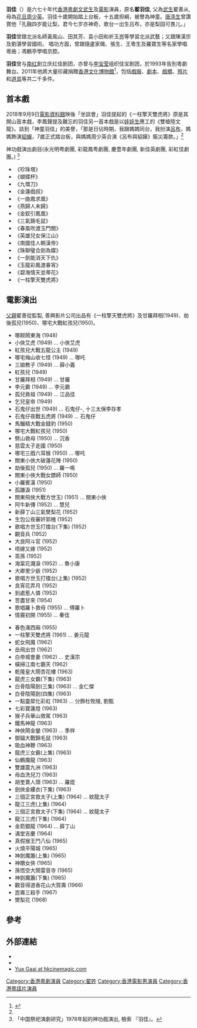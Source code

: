 '''羽佳'''（{{bd|1938年||}}）是六七十年代[[香港|香港]][[粵劇|粵劇]][[文武生|文武生]]及[[電影|電影]]演員，原名'''翟羽佳''', 父為[[武生|武生]]翟善从, 母為[[花旦|花旦]][[周少英|周少英]]。羽佳十歲開始踏上台板，十五歲担綱，被譽為神童。[[唐涤生|唐涤生]]曾讚賞他「孔融四岁能让梨，君今七岁亦神奇，歌台一出生吕布，亦是梨园可畏儿。」

'''羽佳'''曾跟北派名師黃鳯山、田其芳、袁小田和祈玉崑等學習北派武藝；又跟陳漢宗及劉湛學習國術。 唱功方面，曾跟隨盧家熾、張生、王粵生及羅寶生等名家學唱粵曲；馮鶴亭學唱京腔。

'''羽佳'''曾与[[南红|南红]]創立庆红佳剧团，亦曾与[[李宝莹|李宝莹]]组织佳宝剧团，於1993年告別粵劇舞台。2011年他將大量珍藏捐贈[[香港文化博物館|香港文化博物館]]<ref name="神童羽佳">{{Cite web |url=http://www.news.gov.hk/tc/categories/health/html/2011/01/20110127_185728.shtml |title=名伶羽佳捐珍藏 承傳粵劇文化 |accessdate=2011-04-02 |archive-date=2011-03-08 |archive-url=https://web.archive.org/web/20110308014151/http://www.news.gov.hk/tc/categories/health/html/2011/01/20110127_185728.shtml |dead-url=no }}</ref>，包括[[戲服|戲服]]、[[劇本|劇本]]、[[戲橋|戲橋]]、[[照片|照片]]和[[道具|道具]]等共二千多件。

==首本戲==
2018年9月9日[[電影資料館|電影資料館]]映後「坐談會」羽佳提起的《一柱擎天雙虎將》原是其開山首本戲，李鳳聲提及難忘的羽佳另一首本戲是以[[娃娃生|娃娃生]]應工的《雙槍陸文龍》。談到「神童羽佳」的美譽，「那是日佔時期，我跟媽媽同台，我扮演[[呂布|呂布]]，媽媽飾演[[貂蟬|貂蟬]]，7歲正式踏台板，與媽媽周少英合演《呂布與貂嬋》賑災籌款。」<ref name="神童羽佳"/>

神功戲演出劇目(永光明粤劇團, 彩龍鳳粤劇團, 慶豊年劇團, 新佳英劇團, 彩紅佳劇團。) <ref>「中国祭祀演劇研究」1978年起的神功戲演出, 檢索 『羽佳』。</ref>

*《珍珠塔》
*《蝴蝶杯》
*《九環刀》
*《⾦蓮戲叔》
*《一曲鳳求凰》
*《燕歸人未歸》
*《金釵引鳳凰》
*《三氣錦毛鼠》
*《春風吹渡玉門關》
*《英雄兒女保江山》
*《南國佳人朝漢帝》
*《珠聯璧合劍為媒》
*《一劍能消天下仇》
*《玉龍彩鳳渡春宵》
*《碧海情天並蒂花》
*《一柱擎天雙虎將》

==電影演出==
[[父親|父親]]翟善從監製, 善興影片公司出品有《一柱擎天雙虎將》及甘羅拜相(1949)、劫後孤兒(1950)、哪宅大戰紅孩兒(1950)。

{{col-begin}}
{{col-2}}
* 哪耮鬧東海 (1948) 	
* 小俠艾虎 (1949) ... 小俠艾虎 	
* 紅孩兒大戰五龍公主 (1949) 	
* 哪宅梅山收七怪 (1949) ... 哪吒 	
* 三娘教子 (1949) ... 薛小義 	
* 紅孩兒 (1949) 	
* 甘羅拜相 (1949) ... 甘羅 	
* 李元霸 (1949) ... 李元霸 	
* 孤兒救祖 (1949) ... 江品佳 	
* 乞兒皇帝 (1949) 	
* 石鬼仔出世 (1949) ... 石鬼仔-, 十三太保李存孝 	
* 石鬼仔夜戰五虎將 (1949) ... 石鬼仔 	
* 馬騮精大戰金錢豹 (1950) 	
* 哪宅大戰紅孩兒 (1950) 	
* 劈山救母 (1950) ... 沉香 	
* 慈雲太子走國 (1950) 	
* 哪宅三戲六耳猴 (1950) ... 哪吒 	
* 關東小俠大破蓮花陣 (1950) 	
* 劫後孤兒 (1950) ... 羅一鳴 	
* 關東小俠大戰女鏢師 (1950) 	
* 小羅賓漢 (1950) 	
* 孤雛淚 (1951) 	
* 關東飛俠大戰方世玉) (1951) ... 關東小俠 	
* 阿牛新傳 (1952) ... 慧兒 	
* 新薛丁山三氣樊梨花 (1952) 	
* 生包公夜審奸郭槐 (1952) 	
* 歌唱方世玉打擂台(下集) (1952) 	
* 觀音兵 (1952) 	
* 大良阿斗官 (1952) 	
* 唔嫁又嫁 (1952) 	
* 乖孫 (1952) 	
* 海棠花濺淚 (1952) ... 魯小康 	
* 大卿里少爺 (1952) 	
* 歌唱方世玉打擂台(上集) (1952) 	
* 良宵花弄月 (1952) 	
* 到處惹人憐 (1952) 	
* 苦盡甘來 (1954) 	
* 歌唱羅卜救母 (1955) ... 傅羅卜
* 情竇初開 (1955) ... 秦佳
{{col-2}} 	 	
* 春色滿西廂 (1955) 	
* 一柱擎天雙虎將 (1961) ... 姜元龍 	
* 蛇女飛魔 (1962) 	
* 岳飛出世 (1962) 	
* 白帝城會妻 (1962) ... 史漢宗 	
* 橫掃江南七霸天 (1962) 	
* 乾隆皇大鬧杏花樓 (1963) 	
* 龍虎三女霸(下集) (1963) 	
* 白骨陰陽劍(三集) (1963) ... 金仁傑 	
* 白骨陰陽劍(四集) (1963) 	
* 一點靈犀化彩虹 (1963) ... 分飾杜牧陵, 劉甄 	
* 七彩寶蓮燈 (1963) 	
* 猴子兵華山救駕 (1963) 	
* 鐵馬神龍 (1963) 	
* 神俠鬧金鑾 (1963) ... 季祥 	
* 御貓大戰錦毛鼠 (1963) 	
* 吸血神鞭 (1963) 	
* 龍虎三女霸(上集) (1963) 	
* 仙鶴魔龍 (1963) 	
* 雙雄震九洲 (1963) 	
* 母血洗兒刀 (1963) 	
* 胡奎賣人頭 (1963) ... 羅焜 	
* 劍俠金縷衣(下集) (1963) 	
* 三個正宮救太子(上集) (1964) ... 紋龍太子 	
* 龍江三虎(上集) (1964) 	
* 三個正宮救太子(下集) (1964) ... 紋龍太子 	
* 龍江三虎(下集) (1964) 	
* 金箭銀龍 (1964) ... 薛丁山 	
* 滿堂吉慶 (1964) 	
* 真假猴王鬥八仙 (1965) 	
* 火燒平陽城 (1965) 	
* 神劍魔簫(上集) (1965) 	
* 神鵰女俠 (1965) 	
* 孫悟空大鬧雷音寺 (1965) 	
* 神劍魔簫(下集) (1965) 	
* 觀音得道香花山大賀壽 (1966) 	
* 崑崙三殺手 (1967) 	
* 樊梨花 (1968)
{{col-end}}

==參考==
<references />

==外部連結==
* {{hkmdb name|1555}}
* {{imdb name|nm3238489}}	
* [http://www.hkcinemagic.com/en/people.asp?id=3801 Yue Gaai at hkcinemagic.com] {{en}}

[[Category:香港粵劇演員|Category:香港粵劇演員]]
[[Category:翟姓|Category:翟姓]]
[[Category:香港電影男演員|Category:香港電影男演員]]
[[Category:香港粵語片演員|Category:香港粵語片演員]]